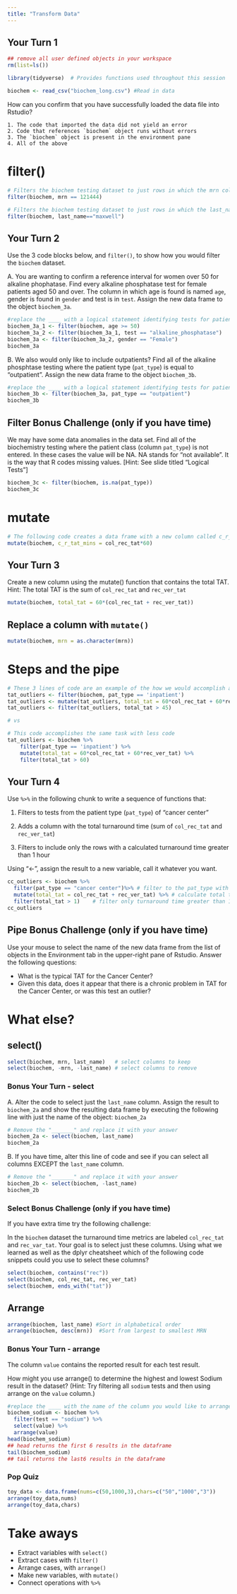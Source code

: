 ```yaml
---
title: "Transform Data"
---
```


## Your Turn 1

```r
## remove all user defined objects in your workspace
rm(list=ls())

library(tidyverse)  # Provides functions used throughout this session

biochem <- read_csv("biochem_long.csv") #Read in data
```

How can you confirm that you have successfully loaded the data file into Rstudio?

```         
1. The code that imported the data did not yield an error
2. Code that references `biochem` object runs without errors
3. The `biochem` object is present in the environment pane
4. All of the above
```

# filter()

```r
# Filters the biochem testing dataset to just rows in which the mrn column is equal to 111900
filter(biochem, mrn == 121444)
```

```r
# Filters the biochem testing dataset to just rows in which the last_name column is equal to "maxwell"
filter(biochem, last_name=="maxwell")
```

## Your Turn 2

Use the 3 code blocks below, and `filter()`, to show how you would filter the `biochem` dataset.

A. You are wanting to confirm a reference interval for women over 50 for alkaline phophatase. Find every alkaline phosphatase test for female patients aged 50 and over. The column in which age is found is named `age`, gender is found in `gender` and test is in `test`. Assign the new data frame to the object `biochem_3a`.

```r
#replace the ____ with a logical statement identifying tests for patients greater than 50
biochem_3a_1 <- filter(biochem, age >= 50) 
biochem_3a_2 <- filter(biochem_3a_1, test == "alkaline_phosphatase")
biochem_3a <- filter(biochem_3a_2, gender == "Female")
biochem_3a
```

B. We also would only like to include outpatients? Find all of the alkaline phosphtase testing where the patient type (`pat_type`) is equal to "outpatient". Assign the new data frame to the object `biochem_3b`.

```r
#replace the ____ with a logical statement identifying tests for patients with demo_group equal to "client"
biochem_3b <- filter(biochem_3a, pat_type == "outpatient")
biochem_3b
```

## Filter Bonus Challenge (only if you have time)

We may have some data anomalies in the data set. Find all of the biochemistry testing where the patient class (column `pat_type`) is not entered. In these cases the value will be NA. NA stands for "not available". It is the way that R codes missing values. [Hint: See slide titled "Logical Tests"]

```r
biochem_3c <- filter(biochem, is.na(pat_type))
biochem_3c
```

# mutate

```r
# The following code creates a data frame with a new column called c_r_tat_mins which contains the collect to receive TAT quantified in minutes.
mutate(biochem, c_r_tat_mins = col_rec_tat*60)
```

## Your Turn 3

Create a new column using the mutate() function that contains the total TAT. Hint: The total TAT is the sum of `col_rec_tat` and `rec_ver_tat`

```r
mutate(biochem, total_tat = 60*(col_rec_tat + rec_ver_tat)) 
```

## Replace a column with `mutate()`

```r
mutate(biochem, mrn = as.character(mrn))
```

# Steps and the pipe

```r
# These 3 lines of code are an example of the how we would accomplish a multi-step analysis based on what we've learned so far. 
tat_outliers <- filter(biochem, pat_type == 'inpatient')
tat_outliers <- mutate(tat_outliers, total_tat = 60*col_rec_tat + 60*rec_ver_tat)
tat_outliers <- filter(tat_outliers, total_tat > 45)

# vs

# This code accomplishes the same task with less code
tat_outliers <- biochem %>% 
	filter(pat_type == 'inpatient') %>% 
	mutate(total_tat = 60*col_rec_tat + 60*rec_ver_tat) %>%   
	filter(total_tat > 60)

```

## Your Turn 4

Use `%>%` in the following chunk to write a sequence of functions that:

1.  Filters to tests from the patient type (`pat_type`) of "cancer center"

2.  Adds a column with the total turnaround time (sum of `col_rec_tat` and `rec_ver_tat`)

3.  Filters to include only the rows with a calculated turnaround time greater than 1 hour

Using "\<-", assign the result to a new variable, call it whatever you want.

```r
cc_outliers <- biochem %>% 
  filter(pat_type == "cancer center")%>% # filter to the pat_type with the name "cancer center"
  mutate(total_tat = col_rec_tat + rec_ver_tat) %>% # calculate total turnaround time
  filter(total_tat > 1)    # filter only turnaround time greater than 10 hours
cc_outliers
```

## Pipe Bonus Challenge (only if you have time)

Use your mouse to select the name of the new data frame from the list of objects in the Environment tab in the upper-right pane of Rstudio. Answer the following questions:

-   What is the typical TAT for the Cancer Center?
-   Given this data, does it appear that there is a chronic problem in TAT for the Cancer Center, or was this test an outlier?

# What else?

## select()

```r
select(biochem, mrn, last_name)   # select columns to keep
select(biochem, -mrn, -last_name) # select columns to remove 
```

### Bonus Your Turn - select

A. Alter the code to select just the `last_name` column. Assign the result to `biochem_2a` and show the resulting data frame by executing the following line with just the name of the object: `biochem_2a`

```r
# Remove the "_______" and replace it with your answer
biochem_2a <- select(biochem, last_name)
biochem_2a
```

B. If you have time, alter this line of code and see if you can select all columns EXCEPT the `last_name` column.

```r
# Remove the "_______" and replace it with your answer
biochem_2b <- select(biochem, -last_name)
biochem_2b
```

### Select Bonus Challenge (only if you have time)

If you have extra time try the following challenge:

In the `biochem` dataset the turnaround time metrics are labeled `col_rec_tat` and `rec_var_tat`. Your goal is to select just these columns. Using what we learned as well as the dplyr cheatsheet which of the following code snippets could you use to select these columns?

```r
select(biochem, contains("rec"))
select(biochem, col_rec_tat, rec_ver_tat)
select(biochem, ends_with("tat"))

```

## Arrange

```r
arrange(biochem, last_name) #Sort in alphabetical order
arrange(biochem, desc(mrn))  #Sort from largest to smallest MRN
```

### Bonus Your Turn - arrange

The column `value` contains the reported result for each test result.

How might you use arrange() to determine the highest and lowest Sodium result in the dataset? (Hint: Try filtering all `sodium` tests and then using arrange on the `value` column.)

```r
#replace the ____ with the name of the column you would like to arrange the dataframe by.
biochem_sodium <- biochem %>%
  filter(test == "sodium") %>%
  select(value) %>%
  arrange(value) 
head(biochem_sodium)
## head returns the first 6 results in the dataframe
tail(biochem_sodium)
## tail returns the last6 results in the dataframe
```

### Pop Quiz

```r
toy_data <- data.frame(nums=c(50,1000,3),chars=c("50","1000","3"))
arrange(toy_data,nums)
arrange(toy_data,chars)
```

# Take aways

-   Extract variables with `select()`\
-   Extract cases with `filter()`\
-   Arrange cases, with `arrange()`\
-   Make new variables, with `mutate()`\
-   Connect operations with `%>%`
